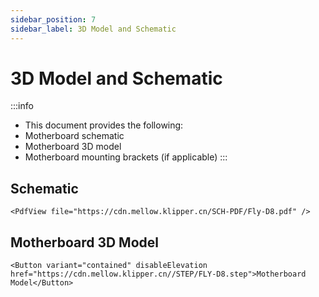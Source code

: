 ```yaml
---
sidebar_position: 7
sidebar_label: 3D Model and Schematic
---
```




# 3D Model and Schematic

:::info
* This document provides the following:
* Motherboard schematic
* Motherboard 3D model
* Motherboard mounting brackets (if applicable)
:::

## Schematic

    <PdfView file="https://cdn.mellow.klipper.cn/SCH-PDF/Fly-D8.pdf" />


## Motherboard 3D Model

    <Button variant="contained" disableElevation href="https://cdn.mellow.klipper.cn//STEP/FLY-D8.step">Motherboard Model</Button>

